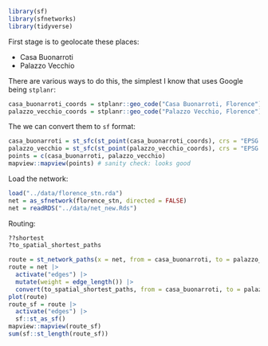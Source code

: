 
```r
library(sf)
library(sfnetworks)
library(tidyverse)
```


First stage is to geolocate these places:

- Casa Buonarroti
- Palazzo Vecchio

There are various ways to do this, the simplest I know that uses Google being `stplanr`:

```r
casa_buonarroti_coords = stplanr::geo_code("Casa Buonarroti, Florence")
palazzo_vecchio_coords = stplanr::geo_code("Palazzo Vecchio, Florence")
```

The we can convert them to `sf` format:

```r
casa_buonarroti = st_sfc(st_point(casa_buonarroti_coords), crs = "EPSG:4326")
palazzo_vecchio = st_sfc(st_point(palazzo_vecchio_coords), crs = "EPSG:4326")
points = c(casa_buonarroti, palazzo_vecchio)
mapview::mapview(points) # sanity check: looks good
```

Load the network:

```r
load("../data/florence_stn.rda")
net = as_sfnetwork(florence_stn, directed = FALSE)
net = readRDS("../data/net_new.Rds")
```

Routing:

```r
??shortest
?to_spatial_shortest_paths
```

```r
route = st_network_paths(x = net, from = casa_buonarroti, to = palazzo_vecchio)
route = net |> 
  activate("edges") |> 
  mutate(weight = edge_length()) |> 
  convert(to_spatial_shortest_paths, from = casa_buonarroti, to = palazzo_vecchio)
plot(route)
route_sf = route |> 
  activate("edges") |> 
  sf::st_as_sf()
mapview::mapview(route_sf)
sum(sf::st_length(route_sf))
```




